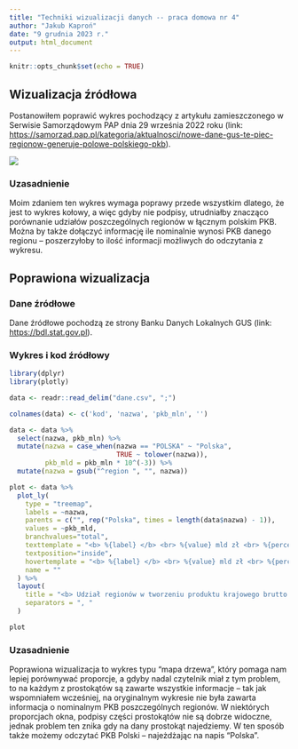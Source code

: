 ---
title: "Techniki wizualizacji danych -- praca domowa nr 4"
author: "Jakub Kaproń"
date: "9 grudnia 2023 r."
output: html_document
---

```{r setup, include=FALSE}
knitr::opts_chunk$set(echo = TRUE)
```

## Wizualizacja źródłowa

Postanowiłem poprawić wykres pochodzący z artykułu zamieszczonego w Serwisie Samorządowym PAP dnia 29 września 2022 roku (link: <https://samorzad.pap.pl/kategoria/aktualnosci/nowe-dane-gus-te-piec-regionow-generuje-polowe-polskiego-pkb>).

![](wykres_zrodlowy.png)


### Uzasadnienie

Moim zdaniem ten wykres wymaga poprawy przede wszystkim dlatego, że jest to 
wykres kołowy, a więc gdyby nie podpisy, utrudniałby znacząco porównanie udziałów
poszczególnych regionów w łącznym polskim PKB. Można by także dołączyć informację
ile nominalnie wynosi PKB danego regionu -- poszerzyłoby to ilość informacji możliwych
do odczytania z wykresu.

## Poprawiona wizualizacja

### Dane źródłowe

Dane źródłowe pochodzą ze strony Banku Danych Lokalnych GUS (link: <https://bdl.stat.gov.pl>).

### Wykres i kod źródłowy

```{r, message=FALSE, warning=FALSE}
library(dplyr)
library(plotly)

data <- readr::read_delim("dane.csv", ";")

colnames(data) <- c('kod', 'nazwa', 'pkb_mln', '')

data <- data %>% 
  select(nazwa, pkb_mln) %>% 
  mutate(nazwa = case_when(nazwa == "POLSKA" ~ "Polska",
                           TRUE ~ tolower(nazwa)),
         pkb_mld = pkb_mln * 10^(-3)) %>% 
  mutate(nazwa = gsub("^region ", "", nazwa))

plot <- data %>%
  plot_ly(
    type = "treemap",
    labels = ~nazwa,
    parents = c("", rep("Polska", times = length(data$nazwa) - 1)),
    values = ~pkb_mld,
    branchvalues="total",
    texttemplate = "<b> %{label} </b> <br> %{value} mld zł <br> %{percentParent}",
    textposition="inside",
    hovertemplate = "<b> %{label} </b> <br> %{value} mld zł <br> %{percentParent:%}",
    name = ""
  ) %>% 
  layout(
    title = "<b> Udział regionów w tworzeniu produktu krajowego brutto w 2020 r.</b>",
    separators = ", "
  )

plot
```

### Uzasadnienie

Poprawiona wizualizacja to wykres typu "mapa drzewa", który pomaga nam lepiej
porównywać proporcje, a gdyby nadal czytelnik miał z tym problem, to na każdym z
prostokątów są zawarte wszystkie informacje -- tak jak wspomniałem wcześniej, na 
oryginalnym wykresie nie była zawarta informacja o nominalnym PKB poszczególnych
regionów. W niektórych proporcjach okna, podpisy części prostokątów nie są 
dobrze widoczne, jednak problem ten znika gdy na dany prostokąt najedziemy. 
W ten sposób także możemy odczytać PKB Polski -- najeżdżając na napis "Polska".
